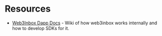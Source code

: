 # Resources

- [Web3Inbox Dapp Docs](https://github.com/WalletConnect/web3inbox/wiki) - Wiki of how web3inbox works internally and how to develop SDKs for it.